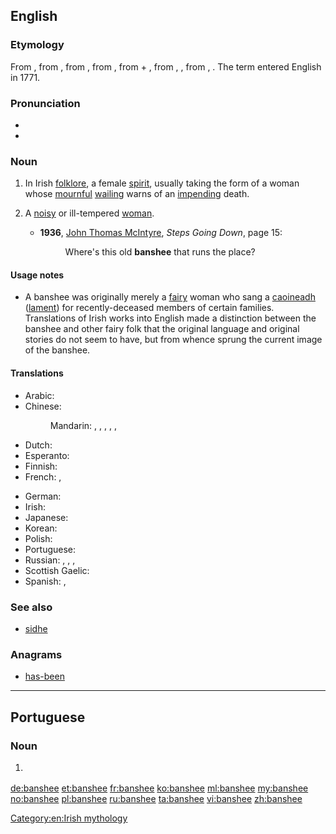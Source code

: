 ==English==
{{wikipedia}}

===Etymology===
From {{etyl|ga|en}} {{m|ga|bean sí}}, from {{etyl|sga|en}} {{m|sga|ben síd||lit=woman of the fairy mound}}, from {{etyl|sga|en}} {{m|sga|ben||woman}}, from {{etyl|cel-pro|en}} {{m|cel-pro|*benā}}, from {{etyl|ine-pro|en}} {{m|ine-pro|*gʷḗn}} + {{etyl|sga|en}} {{m|sga|síd||fairy mound}}, from {{etyl|cel-pro|en}} {{m|cel-pro|*sedos}}, {{m|cel-pro|*sīdos||mound (inhabited by fairies)}}, from {{etyl|ine-pro|en}} {{m|ine-pro|*sēds}}, {{m|ine-pro|*sed-||seat}}. The term {{m|en||banshee}} entered English in 1771.

===Pronunciation===
* {{audio|en-us-banshee.ogg|Audio (US)|lang=en}}
* {{IPA|/bænˈʃiː/|/ˈbænʃiː/|lang=en}}

===Noun===
{{en-noun}}

# In Irish [[folklore]], a female [[spirit]], usually taking the form of a woman whose [[mournful]] [[wail]]ing warns of an [[impend]]ing death.
# {{label|en|derogatory}} A [[noisy]] or ill-tempered [[woman]].
#* '''1936''', [[w:John T. McIntyre|John Thomas McIntyre]], ''Steps Going Down'', page 15:
#*: Where's this old '''banshee''' that runs the place?

====Usage notes====
* A banshee was originally merely a [[fairy]] woman who sang a [[caoin|caoineadh]] ([[lament]]) for recently-deceased members of certain families. Translations of Irish works into English made a distinction between the banshee and other fairy folk that the original language and original stories do not seem to have, but from whence sprung the current image of the banshee.

====Translations====
{{trans-top|in Irish folklore, a female spirit}}
* Arabic: {{t|ar|بَانْشْي|f}}
* Chinese:
*: Mandarin: {{qualifier|no exact term exists}} {{t|cmn|[[報喪]][[女妖]]}}, {{t|cmn|[[报丧]][[女妖]]|tr=bàosāng nǚyāo}}, {{t|cmn|喪門神|sc=Hani}}, {{t+|cmn|丧门神|tr=sàngménshén|sc=Hani}} {{qualifier|"messenger of death"}}, {{t+|cmn|喪門星|sc=Hani}}, {{t|cmn|丧门星|tr=sàngménxīng|sc=Hani}} {{qualifier|"messenger of death"}}
* Dutch: {{t|nl|banshee|f}}
* Esperanto: {{t|eo|banŝio}}
* Finnish: {{t|fi|banshee}}
* French: {{t+|fr|banshee|f}}, {{t|fr|banshie|f}}
{{trans-mid}}
* German: {{t+|de|Banshee|f}}
* Irish: {{t|ga|bean sí|f}}
* Japanese: {{t|ja|バンシー|tr=banshī|sc=Jpan}}
* Korean: {{t+|ko|반시|sc=Kore}}
* Polish: {{t|pl|szyszymora|f}}
* Portuguese: {{t|pt|banshee|f}}
* Russian: {{t|ru|ба́нши|f}}, {{t|ru|банши́|f}}, {{t|ru|ба́ньши|f}}, {{t|ru|баньши́|f}}
* Scottish Gaelic: {{t|gd|bean-shìdh|f}}
* Spanish: {{t|es|banshee|f}}, {{t|es|La Llorona|f}} {{qualifier|slang}}
{{trans-bottom}}

===See also===
* [[sidhe]]

===Anagrams===
* [[has-been#English|has-been]]

[[Category:en:Irish mythology]]

----

==Portuguese==

===Noun===
{{pt-noun|f}}

# {{lb|pt|Irish folklore}} {{l|en|banshee}} {{gloss|a female spirit who warns of impending death}}

[[de:banshee]]
[[et:banshee]]
[[fr:banshee]]
[[ko:banshee]]
[[ml:banshee]]
[[my:banshee]]
[[no:banshee]]
[[pl:banshee]]
[[ru:banshee]]
[[ta:banshee]]
[[vi:banshee]]
[[zh:banshee]]